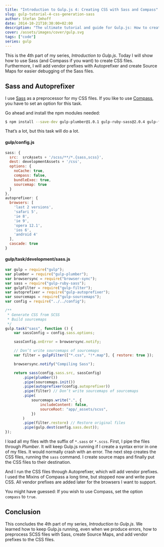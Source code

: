```yaml
---
title: "Introduction to Gulp.js 4: Creating CSS with Sass and Compass"
slug: gulp-tutorial-4-css-generation-sass
author: Stefan Imhoff
date: 2014-10-21T10:30:00+02:00
description: "The ultimate tutorial and guide for Gulp.js: How to create CSS and Source Maps with Sass and Compass."
cover: /assets/images/cover/gulp.svg
tags: ["code"]
series: gulp
---
```


This is the 4th part of my series, _Introduction to Gulp.js_. Today I will show how to use Sass (and Compass if you want) to create CSS files. Furthermore, I will add vendor prefixes with Autoprefixer and create Source Maps for easier debugging of the Sass files.

## Sass and Autoprefixer

I use [Sass](http://sass-lang.com/) as a preprocessor for my CSS files. If you like to use [Compass](http://compass-style.org/), you have to set an option for this task.

Go ahead and install the npm modules needed:

```bash
$ npm install --save-dev gulp-plumber@1.0.1 gulp-ruby-sass@2.0.4 gulp-filter@3.0.1 gulp-changed@1.0.0 gulp-autoprefixer@3.0.2 gulp-sourcemaps@1.6.0
```

That’s a lot, but this task will do a lot.

#### gulp/config.js

```javascript
sass: {
  src:  srcAssets + '/scss/**/*.{sass,scss}',
  dest: developmentAssets + '/css',
  options: {
    noCache: true,
    compass: false,
    bundleExec: true,
    sourcemap: true
  }
},
autoprefixer: {
  browsers: [
    'last 2 versions',
    'safari 5',
    'ie 8',
    'ie 9',
    'opera 12.1',
    'ios 6',
    'android 4'
  ],
  cascade: true
}
```

#### gulp/task/development/sass.js

```javascript
var gulp = require("gulp");
var plumber = require("gulp-plumber");
var browsersync = require("browser-sync");
var sass = require("gulp-ruby-sass");
var gulpFilter = require("gulp-filter");
var autoprefixer = require("gulp-autoprefixer");
var sourcemaps = require("gulp-sourcemaps");
var config = require("../../config");

/**
 * Generate CSS from SCSS
 * Build sourcemaps
 */
gulp.task("sass", function () {
	var sassConfig = config.sass.options;

	sassConfig.onError = browsersync.notify;

	// Don’t write sourcemaps of sourcemaps
	var filter = gulpFilter(["*.css", "!*.map"], { restore: true });

	browsersync.notify("Compiling Sass");

	return sass(config.sass.src, sassConfig)
		.pipe(plumber())
		.pipe(sourcemaps.init())
		.pipe(autoprefixer(config.autoprefixer))
		.pipe(filter) // Don’t write sourcemaps of sourcemaps
		.pipe(
			sourcemaps.write(".", {
				includeContent: false,
				sourceRoot: "app/_assets/scss",
			})
		)
		.pipe(filter.restore) // Restore original files
		.pipe(gulp.dest(config.sass.dest));
});
```

I load all my files with the suffix of `*.sass` or `*.scss`. First, I pipe the files through _Plumber_. It will keep Gulp.js running if I create a syntax error in one of my files. It would normally crash with an error. The next step creates the CSS files, running the `sass` command. I create source maps and finally put the CSS files to their destination.

And I run the CSS files through Autoprefixer, which will add vendor prefixes. I used the Mixins of Compass a long time, but stopped now and write pure CSS. All vendor prefixes are added later for the browsers I want to support.

You might have guessed: If you wish to use Compass, set the option `compass` to `true`.

## Conclusion

This concludes the 4th part of my series, _Introduction to Gulp.js_. We learned how to keep Gulp.js running, even when we produce errors, how to preprocess SCSS files with Sass, create Source Maps, and add vendor prefixes to the CSS files.

<Figure>
	<MoreLink href="https://github.com/kogakure/gulp-tutorial" text="View Source on GitHub" />
</Figure>
